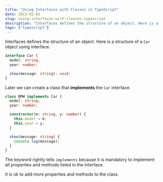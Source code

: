 ```yaml
---
title: "Using Interfaces with Classes in TypeScript"
date: 2023-02-03
slug: using-interfaces-with-classes-typescript
description: "Interfaces defines the structure of an object. Here is a structure of a `Car` object using interface."
tags: ["typescript"]
---
```


Interfaces defines the structure of an object. Here is a structure of a `Car` object using interface.

```typescript
interface Car {
  model: string;
  year: number;

  show(message: string): void;
}
```

Later we can create a class that **implements** the `Car` interface.

```typescript
class BMW implements Car {
  model: string;
  year: number;

  constructor(m: string, y: number) {
    this.model = m;
    this.year = y;
  }

  show(message: string) {
    console.log(message);
  }
}
```

The keyword rightly tells `implements` because it is mandatory to implement all properties and methods listed in the interface.

It is ok to add more properties and methods to the class.
